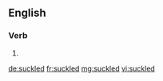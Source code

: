 ==English==

===Verb===
{{head|en}}

# {{en-past of|suckle}}

[[de:suckled]]
[[fr:suckled]]
[[mg:suckled]]
[[vi:suckled]]